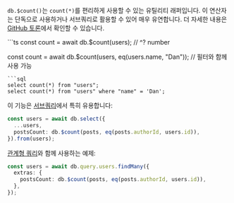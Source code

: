 

`db.$count()`는 `count(*)`를 편리하게 사용할 수 있는 유틸리티 래퍼입니다. 이 연산자는 단독으로 사용하거나 서브쿼리로 활용할 수 있어 매우 유연합니다. 더 자세한 내용은 [GitHub 토론](https://github.com/drizzle-team/drizzle-orm/discussions/3119)에서 확인할 수 있습니다.

<Section>
```ts
const count = await db.$count(users);
//    ^? number

const count = await db.$count(users, eq(users.name, "Dan")); // 필터와 함께 사용 가능
```
```sql
select count(*) from "users";
select count(*) from "users" where "name" = 'Dan';
```
</Section>

이 기능은 [서브쿼리](/docs/select#select-from-subquery)에서 특히 유용합니다:

```ts
const users = await db.select({
  ...users,
  postsCount: db.$count(posts, eq(posts.authorId, users.id)),
}).from(users);
```

[관계형 쿼리](/docs/rqb)와 함께 사용하는 예제:
```ts
const users = await db.query.users.findMany({
  extras: {
    postsCount: db.$count(posts, eq(posts.authorId, users.id)),
  },
});
```



